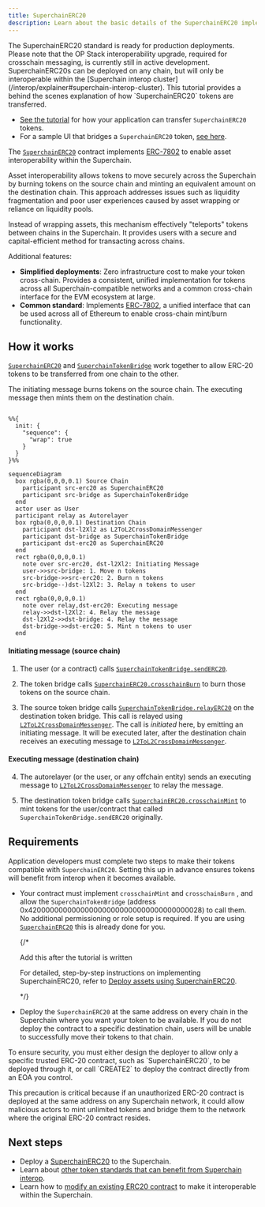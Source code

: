 ```yaml
---
title: SuperchainERC20
description: Learn about the basic details of the SuperchainERC20 implementation.
---
```


<Info>
  The SuperchainERC20 standard is ready for production deployments.
  Please note that the OP Stack interoperability upgrade, required for crosschain messaging, is currently still in active development.
</Info>

<Info>
SuperchainERC20s can be deployed on any chain, but will only be interoperable within the [Superchain interop cluster](/interop/explainer#superchain-interop-cluster).
</Info>
<Info>
  This tutorial provides a behind the scenes explanation of how `SuperchainERC20` tokens are transferred.

  *   [See the tutorial](tutorials/transfer-superchainERC20) for how your application can transfer `SuperchainERC20` tokens.
  *   For a sample UI that bridges a `SuperchainERC20` token, [see here](https://interop-alpha-app.superchain.tools/).
</Info>

The [`SuperchainERC20`](https://github.com/ethereum-optimism/optimism/blob/develop/packages/contracts-bedrock/src/L2/SuperchainERC20.sol) contract implements [ERC-7802](https://ethereum-magicians.org/t/erc-7802-crosschain-token-interface/21508) to enable asset interoperability within the Superchain.

Asset interoperability allows tokens to move securely across the Superchain by burning tokens on the source chain and minting an equivalent amount on the destination chain. This approach addresses issues such as liquidity fragmentation and poor user experiences caused by asset wrapping or reliance on liquidity pools.

Instead of wrapping assets, this mechanism effectively "teleports" tokens between chains in the Superchain. It provides users with a secure and capital-efficient method for transacting across chains.

Additional features:

*   **Simplified deployments**: Zero infrastructure cost to make your token cross-chain.
    Provides a consistent, unified implementation for tokens across all Superchain-compatible networks and a common cross-chain interface for the EVM ecosystem at large.
*   **Common standard**: Implements [ERC-7802](https://eips.ethereum.org/EIPS/eip-7802), a unified interface that can be used across all of Ethereum to enable cross-chain mint/burn functionality.

## How it works

[`SuperchainERC20`](https://github.com/ethereum-optimism/optimism/blob/develop/packages/contracts-bedrock/src/L2/SuperchainERC20.sol) and [`SuperchainTokenBridge`](https://github.com/ethereum-optimism/optimism/blob/develop/packages/contracts-bedrock/src/L2/SuperchainTokenBridge.sol) work together to allow ERC-20 tokens to be transferred from one chain to the other.

The initiating message burns tokens on the source chain.
The executing message then mints them on the destination chain.

```mermaid

%%{
  init: {
    "sequence": {
      "wrap": true
    }
  }
}%%

sequenceDiagram
  box rgba(0,0,0,0.1) Source Chain
    participant src-erc20 as SuperchainERC20
    participant src-bridge as SuperchainTokenBridge
  end
  actor user as User  
  participant relay as Autorelayer
  box rgba(0,0,0,0.1) Destination Chain
    participant dst-l2Xl2 as L2ToL2CrossDomainMessenger
    participant dst-bridge as SuperchainTokenBridge    
    participant dst-erc20 as SuperchainERC20 
  end
  rect rgba(0,0,0,0.1)
    note over src-erc20, dst-l2Xl2: Initiating Message
    user->>src-bridge: 1. Move n tokens
    src-bridge->>src-erc20: 2. Burn n tokens
    src-bridge--)dst-l2Xl2: 3. Relay n tokens to user
  end
  rect rgba(0,0,0,0.1)
    note over relay,dst-erc20: Executing message
    relay->>dst-l2Xl2: 4. Relay the message
    dst-l2Xl2->>dst-bridge: 4. Relay the message
    dst-bridge->>dst-erc20: 5. Mint n tokens to user
  end
```

#### Initiating message (source chain)

1.  The user (or a contract) calls [`SuperchainTokenBridge.sendERC20`](https://github.com/ethereum-optimism/optimism/blob/develop/packages/contracts-bedrock/src/L2/SuperchainTokenBridge.sol#L52-L78).

2.  The token bridge calls [`SuperchainERC20.crosschainBurn`](https://github.com/ethereum-optimism/optimism/blob/develop/packages/contracts-bedrock/src/L2/SuperchainERC20.sol#L37-L46) to burn those tokens on the source chain.

3.  The source token bridge calls [`SuperchainTokenBridge.relayERC20`](https://github.com/ethereum-optimism/optimism/blob/develop/packages/contracts-bedrock/src/L2/SuperchainTokenBridge.sol#L80-L97) on the destination token bridge.
    This call is relayed using [`L2ToL2CrossDomainMessenger`](./message-passing).
    The call is *initiated* here, by emitting an initiating message. 
    It will be executed later, after the destination chain receives an executing message to [`L2ToL2CrossDomainMessenger`](./message-passing).

#### Executing message (destination chain)

4.  The autorelayer (or the user, or any offchain entity) sends an executing message to [`L2ToL2CrossDomainMessenger`](./message-passing) to relay the message.

5.  The destination token bridge calls [`SuperchainERC20.crosschainMint`](https://github.com/ethereum-optimism/optimism/blob/develop/packages/contracts-bedrock/src/L2/SuperchainERC20.sol#L26-L35) to mint tokens for the user/contract that called `SuperchainTokenBridge.sendERC20` originally.

## Requirements

Application developers must complete two steps to make their tokens compatible with `SuperchainERC20`.
Setting this up in advance ensures tokens will benefit from interop when it becomes available.

*   Your contract must implement `crosschainMint` and `crosschainBurn` , and allow the `SuperchainTokenBridge` (address 0x4200000000000000000000000000000000000028) to call them. No additional permissioning or role setup is required.
    If you are using [`SuperchainERC20`](https://github.com/ethereum-optimism/optimism/blob/develop/packages/contracts-bedrock/src/L2/SuperchainERC20.sol) this is already done for you.

    {/* 

      Add this after the tutorial is written

      For detailed, step-by-step instructions on implementing SuperchainERC20, refer to [Deploy assets using SuperchainERC20](/interop/tutorials/deploy-superchain-erc20).

      */}

*   Deploy the `SuperchainERC20` at the same address on every chain in the Superchain where you want your token to be available. If you do not deploy the contract to a specific destination chain, users will be unable to successfully move their tokens to that chain. 

<Info>
  To ensure security, you must either design the deployer to allow only a specific trusted ERC-20 contract, such as `SuperchainERC20`, to be deployed through it, or call `CREATE2` to deploy the contract directly from an EOA you control.

  This precaution is critical because if an unauthorized ERC-20 contract is deployed at the same address on any Superchain network, it could allow malicious actors to mint unlimited tokens and bridge them to the network where the original ERC-20 contract resides.
</Info>



## Next steps

*   Deploy a [SuperchainERC20](/interop/tutorials/deploy-superchain-erc20) to the Superchain.
*   Learn about [other token standards that can benefit from Superchain interop](/interop/compatible-tokens).
*   Learn how to [modify an existing ERC20 contract](/interop/tutorials/custom-superchain-erc20) to make it interoperable within the Superchain.
